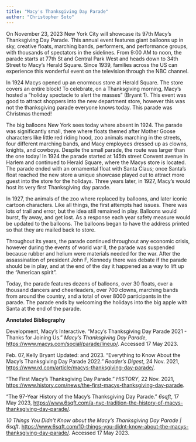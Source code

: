 ```yaml
---
title: "Macy's Thanksgiving Day Parade"
author: "Christopher Soto"
---
```


On November 23, 2023 New York City will showcase its 97th Macy's Thanksgiving Day Parade. This annual event features giant balloons up in sky, creative floats, marching bands, performers, and performance groups, with thousands of spectators in the sidelines. From 9:00 AM to noon, the parade starts at 77th St and Central Park West and heads down to 34th Street to Macy's Herald Square. Since 1939, families across the US can experience this wonderful event on the television through the NBC channel.

In 1924 Macys opened up an enormous store at Herald Square. The store covers an entire block! To celebrate, on a Thanksgiving morning, Macy's hosted a “holiday spectacle to alert the masses” (Bryant 1). This event was good to attract shoppers into the new department store, however this was not the thanksgiving parade everyone knows today. This parade was Christmas themed! 

The big balloons New York sees today where absent in 1924. The parade was significantly small, there where floats themed after Mother Goose characters like little red riding hood, zoo animals marching in the streets, four different marching bands, and Macy employees dressed up as clowns, knights, and cowboys. Despite the small parade, the route was larger than the one today! In 1924 the parade started at 145th street Convent avenue in Harlem and continued to Herald Square, where the Macys store is located. The parade ended with an ornamental float with Santa Claus; once Santa's float reached the new store a unique showcase played out to attract more guest into the store for the holidays. Three years later, in 1927, Macy's would host its very first Thanksgiving day parade. 

In 1927, the animals of the zoo where replaced by balloons, and later iconic cartoon characters. Like all things, the first attempts had issues. There was lots of trail and error, but the idea still remained in play. Balloons would burst, fly away, and get lost. As a response each year safety measure would be updated to the balloons. The balloons began to have the address printed so that they are mailed back to store. 

Throughout its years, the parade continued throughout any economic crisis, however during the events of world war ll, the parade was suspended because rubber and helium were materials needed for the war. After the assassination of president John F, Kennedy there was debate if the parade should be in play, and at the end of the day it happened as a way to lift up the “American spirit”.

Today, the parade features dozens of balloons, over 30 floats, over a thousand dancers and cheerleaders, over 700 clowns, marching bands from around the country, and a total of over 8000 participants in the parade. The parade ends by welcoming the holidays into the big apple with Santa at the end of the parade. 

**Annotated Bibliography**

Development, Macy’s Interactive. “Macy’s Thanksgiving Day Parade 2021 - Thanks for Joining Us.” *Macy’s Thanksgiving Day Parade*, [https://www.macys.com/social/parade/lineup/](https://www.macys.com/social/parade/lineup/). Accessed 17 May 2023.

Feb. 07, Kelly Bryant Updated: and 2023. “Everything to Know About the Macy’s Thanksgiving Day Parade 2022.” *Reader’s Digest*, 24 Nov. 2021, [https://www.rd.com/article/macys-thanksgiving-day-parade/](https://www.rd.com/article/macys-thanksgiving-day-parade/).

“The First Macy’s Thanksgiving Day Parade.” *HISTORY*, 22 Nov. 2021, [https://www.history.com/news/the-first-macys-thanksgiving-day-parade](https://www.history.com/news/the-first-macys-thanksgiving-day-parade).

“The 97-Year History of the Macy’s Thanksgiving Day Parade.” *6sqft*, 17 May 2023, [https://www.6sqft.com/a-nyc-tradition-the-history-of-macys-thanksgiving-day-parade/](https://www.6sqft.com/a-nyc-tradition-the-history-of-macys-thanksgiving-day-parade/).

*10 Things You Didn’t Know about the Macy’s Thanksgiving Day Parade | 6sqft*. [https://www.6sqft.com/10-things-you-didnt-know-about-the-macys-thanksgiving-day-parade/](https://www.6sqft.com/10-things-you-didnt-know-about-the-macys-thanksgiving-day-parade/). Accessed 17 May 2023.
